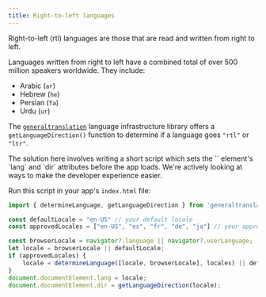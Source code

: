 ```yaml
---
title: Right-to-left languages
---
```


Right-to-left (rtl) languages are those that are read and written from right to left.

Languages written from right to left have a combined total of over 500 million speakers worldwide. They include:

- Arabic (`ar`)
- Hebrew (`he`)
- Persian (`fa`)
- Urdu (`ur`)

The [`generaltranslation`](/docs/generaltranslation) language infrastructure library 
offers a `getLanguageDirection()` function to determine if a language goes `"rtl"` or `"ltr"`.

<Callout type="warn">
    The solution here involves writing a short script which sets the `<html>` element's `lang` and `dir` attributes before the app loads. 
    We're actively looking at ways to make the developer experience easier.
</Callout>

Run this script in your app's `index.html` file:

```js copy
import { determineLanguage, getLanguageDirection } from 'generaltranslation'

const defaultLocale = "en-US" // your default locale
const approvedLocales = ["en-US", "es", "fr", "de", "ja"] // your approved languages

const browserLocale = navigator?.language || navigator?.userLanguage;
let locale = browserLocale || defaultLocale;
if (approvedLocales) {
    locale = determineLanguage([locale, browserLocale], locales) || defaultLocale;
}
document.documentElement.lang = locale;
document.documentElement.dir = getLanguageDirection(locale);
```